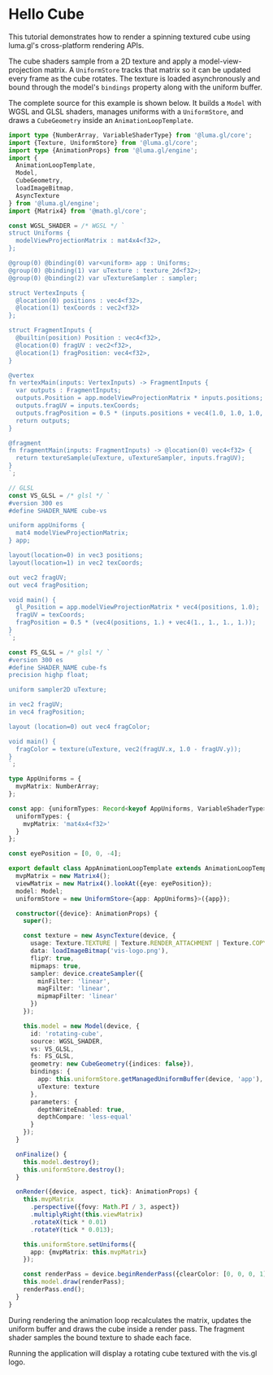 
# Hello Cube

This tutorial demonstrates how to render a spinning textured cube using luma.gl's cross-platform rendering APIs.

<DeviceTabs />
<HelloCubeExample />

The cube shaders sample from a 2D texture and apply a model-view-projection
matrix. A `UniformStore` tracks that matrix so it can be updated every frame as
the cube rotates. The texture is loaded asynchronously and bound through the
model's `bindings` property along with the uniform buffer.

The complete source for this example is shown below. It builds a `Model` with WGSL
and GLSL shaders, manages uniforms with a `UniformStore`, and draws a `CubeGeometry`
inside an `AnimationLoopTemplate`.

```typescript
import type {NumberArray, VariableShaderType} from '@luma.gl/core';
import {Texture, UniformStore} from '@luma.gl/core';
import type {AnimationProps} from '@luma.gl/engine';
import {
  AnimationLoopTemplate,
  Model,
  CubeGeometry,
  loadImageBitmap,
  AsyncTexture
} from '@luma.gl/engine';
import {Matrix4} from '@math.gl/core';

const WGSL_SHADER = /* WGSL */ `
struct Uniforms {
  modelViewProjectionMatrix : mat4x4<f32>,
};

@group(0) @binding(0) var<uniform> app : Uniforms;
@group(0) @binding(1) var uTexture : texture_2d<f32>;
@group(0) @binding(2) var uTextureSampler : sampler;

struct VertexInputs {
  @location(0) positions : vec4<f32>,
  @location(1) texCoords : vec2<f32>
};

struct FragmentInputs {
  @builtin(position) Position : vec4<f32>,
  @location(0) fragUV : vec2<f32>,
  @location(1) fragPosition: vec4<f32>,
}

@vertex
fn vertexMain(inputs: VertexInputs) -> FragmentInputs {
  var outputs : FragmentInputs;
  outputs.Position = app.modelViewProjectionMatrix * inputs.positions;
  outputs.fragUV = inputs.texCoords;
  outputs.fragPosition = 0.5 * (inputs.positions + vec4(1.0, 1.0, 1.0, 1.0));
  return outputs;
}

@fragment
fn fragmentMain(inputs: FragmentInputs) -> @location(0) vec4<f32> {
  return textureSample(uTexture, uTextureSampler, inputs.fragUV);
}
`;

// GLSL
const VS_GLSL = /* glsl */ `
#version 300 es
#define SHADER_NAME cube-vs

uniform appUniforms {
  mat4 modelViewProjectionMatrix;
} app;

layout(location=0) in vec3 positions;
layout(location=1) in vec2 texCoords;

out vec2 fragUV;
out vec4 fragPosition;

void main() {
  gl_Position = app.modelViewProjectionMatrix * vec4(positions, 1.0);
  fragUV = texCoords;
  fragPosition = 0.5 * (vec4(positions, 1.) + vec4(1., 1., 1., 1.));
}
`;

const FS_GLSL = /* glsl */ `
#version 300 es
#define SHADER_NAME cube-fs
precision highp float;

uniform sampler2D uTexture;

in vec2 fragUV;
in vec4 fragPosition;

layout (location=0) out vec4 fragColor;

void main() {
  fragColor = texture(uTexture, vec2(fragUV.x, 1.0 - fragUV.y));
}
`;

type AppUniforms = {
  mvpMatrix: NumberArray;
};

const app: {uniformTypes: Record<keyof AppUniforms, VariableShaderType>} = {
  uniformTypes: {
    mvpMatrix: 'mat4x4<f32>'
  }
};

const eyePosition = [0, 0, -4];

export default class AppAnimationLoopTemplate extends AnimationLoopTemplate {
  mvpMatrix = new Matrix4();
  viewMatrix = new Matrix4().lookAt({eye: eyePosition});
  model: Model;
  uniformStore = new UniformStore<{app: AppUniforms}>({app});

  constructor({device}: AnimationProps) {
    super();

    const texture = new AsyncTexture(device, {
      usage: Texture.TEXTURE | Texture.RENDER_ATTACHMENT | Texture.COPY_DST,
      data: loadImageBitmap('vis-logo.png'),
      flipY: true,
      mipmaps: true,
      sampler: device.createSampler({
        minFilter: 'linear',
        magFilter: 'linear',
        mipmapFilter: 'linear'
      })
    });

    this.model = new Model(device, {
      id: 'rotating-cube',
      source: WGSL_SHADER,
      vs: VS_GLSL,
      fs: FS_GLSL,
      geometry: new CubeGeometry({indices: false}),
      bindings: {
        app: this.uniformStore.getManagedUniformBuffer(device, 'app'),
        uTexture: texture
      },
      parameters: {
        depthWriteEnabled: true,
        depthCompare: 'less-equal'
      }
    });
  }

  onFinalize() {
    this.model.destroy();
    this.uniformStore.destroy();
  }

  onRender({device, aspect, tick}: AnimationProps) {
    this.mvpMatrix
      .perspective({fovy: Math.PI / 3, aspect})
      .multiplyRight(this.viewMatrix)
      .rotateX(tick * 0.01)
      .rotateY(tick * 0.013);

    this.uniformStore.setUniforms({
      app: {mvpMatrix: this.mvpMatrix}
    });

    const renderPass = device.beginRenderPass({clearColor: [0, 0, 0, 1], clearDepth: 1});
    this.model.draw(renderPass);
    renderPass.end();
  }
}
```

During rendering the animation loop recalculates the matrix, updates the uniform
buffer and draws the cube inside a render pass. The fragment shader samples the
bound texture to shade each face.

Running the application will display a rotating cube textured with the vis.gl logo.

